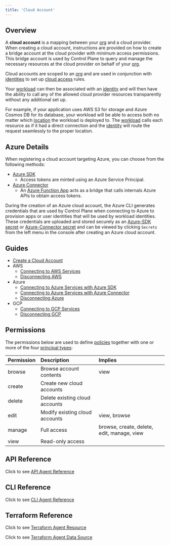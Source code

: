```yaml
---
title: 'Cloud Account'
---
```


## Overview

A **cloud account** is a mapping between your [org](/reference/org) and a cloud provider. When creating a cloud account, instructions are provided on how to create a bridge account at the cloud provider with minimum access permissions. This bridge account is used by Control Plane to query and manage the necessary resources at the cloud provider on behalf of your [org](/reference/org).

Cloud accounts are scoped to an [org](/reference/org) and are used in conjunction with [identities](/reference/identity) to set up [cloud access](/reference/identity#cloud-access-universal-cloud-identity) rules.

Your [workload](/concepts/workload) can then be associated with an [identity](/reference/identity) and will then have the ability to call any of the allowed cloud provider resources transparently without any additional set up.

For example, if your application uses AWS S3 for storage and Azure Cosmos DB for its database, your workload will be able to access both no matter which [location](/reference/location) the workload is deployed to. The [workload](/concepts/workload) calls each resource as if it had a direct connection and the [identity](/reference/identity) will route the request seamlessly to the proper location.

## Azure Details

When registering a cloud account targeting Azure, you can choose from the following methods:

- [Azure SDK](#azure-sdk)
  - Access tokens are minted using an Azure Service Principal.
- [Azure Connector](#azure-connector)
  - An [Azure Function App](https://azure.microsoft.com/en-us/services/functions/)
    acts as a bridge that calls internals Azure APIs to obtain access tokens.

<Tip>

During the creation of an Azure cloud account, the Azure CLI generates credentials that are used by Control Plane when connecting to Azure to provision apps or user identities that will be used by workload identities. These credentials are uploaded and stored securely as an [Azure-SDK secret](/reference/secret#azure-sdk) or [Azure-Connector secret](/reference/secret#azure-connector) and can be viewed by clicking `Secrets` from the left menu in the console after creating an Azure cloud account.

</Tip>

## Guides

- [Create a Cloud Account](/guides/cloud-account/create-a-cloud-account)
- AWS
  - [Connecting to AWS Services](/guides/cloud-account/connecting-to-aws-services)
  - [Disconnecting AWS](/guides/cloud-account/disconnecting-aws)
- Azure
  - [Connecting to Azure Services with Azure SDK](/guides/cloud-account/connecting-to-azure-services-with-azure-sdk)
  - [Connecting to Azure Services with Azure Connector](/guides/cloud-account/connecting-to-azure-services-with-azure-connector)
  - [Disconnecting Azure](/guides/cloud-account/disconnecting-azure)
- GCP
  - [Connecting to GCP Services](/guides/cloud-account/connecting-to-gcp-services)
  - [Disconnecting GCP](/guides/cloud-account/disconnecting-gcp)



## Permissions

The permissions below are used to define [policies](/reference/policy) together with one or more of the four
[principal types](/concepts/principal_types):

| Permission | Description                    | Implies                                    |
| :--------- | :----------------------------- | :----------------------------------------- |
| browse     | Browse account contents        | view                                       |
| create     | Create new cloud accounts      |                                            |
| delete     | Delete existing cloud accounts |                                            |
| edit       | Modify existing cloud accounts | view, browse                               |
| manage     | Full access                    | browse, create, delete, edit, manage, view |
| view       | Read-only access               |                                            |

## API Reference

Click to see [API Agent Reference](/api-reference/agent)

## CLI Reference

Click to see [CLI Agent Reference](/references/cli/agent)

## Terraform Reference

Click to see [Terraform Agent Resource](/references/terraform/resources/cpln_gvc)

Click to see [Terraform Agent Data Source](/references/terraform/data-sources/cpln_gvc)